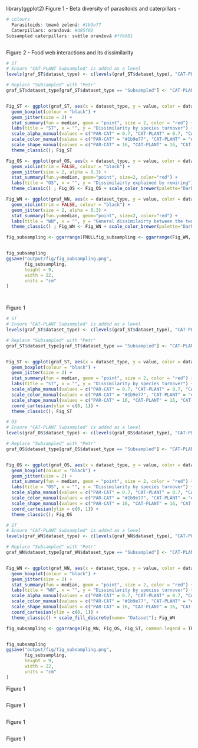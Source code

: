 
library(ggplot2)
Figure 1 - Beta diversity of parasitoids and caterpillars
- 





```r
# colours 
  Parasitoids: tmavě zelená: #1b9e77
  Caterpillars: oranžová: #d95f02
Subsampled caterpillars: světle oranžová #ffb681



```

Figure 2 - Food web interactions and its dissimilarity

```r
# ST
# Ensure "CAT-PLANT Subsampled" is added as a level
levels(graf_ST$dataset_type) <- c(levels(graf_ST$dataset_type), "CAT-PLANT Subsampled")

# Replace "Subsampled" with "Petr"
graf_ST$dataset_type[graf_ST$dataset_type == "Subsampled"] <- "CAT-PLANT Subsampled"


Fig_ST <- ggplot(graf_ST, aes(x = dataset_type, y = value, color = dataset_type, shape = dataset_type, alpha = dataset_type)) +
  geom_boxplot(colour = "black") +
  geom_jitter(size = 2) +
  stat_summary(fun = median, geom = "point", size = 2, color = "red") +
  labs(title = "ST", x = "", y = "Dissimilarity by species turnover") +
  scale_alpha_manual(values = c("PAR-CAT" = 0.7, "CAT-PLANT" = 0.7, "CAT-PLANT Subsampled" = 0.5)) +
  scale_color_manual(values = c("PAR-CAT" = "#1b9e77", "CAT-PLANT" = "#d95f02", "CAT-PLANT Subsampled" = "#ffb681")) +
  scale_shape_manual(values = c("PAR-CAT" = 16, "CAT-PLANT" = 16, "CAT-PLANT Subsampled" = 17)) +  # Change shape only for 'CAT-PLANT Subsampled'
  theme_classic(); Fig_ST

Fig_OS <- ggplot(graf_OS, aes(x = dataset_type, y = value, color = dataset_type)) +
  geom_violin(trim = FALSE, colour = "black") +
  geom_jitter(size = 2, alpha = 0.3) +
  stat_summary(fun.y=median, geom="point", size=2, color="red") +
  labs(title = "OS", x = "", y = "Dissimilairty explained by rewiring") +
  theme_classic() ; Fig_OS <- Fig_OS + scale_color_brewer(palette="Dark2")

Fig_WN <- ggplot(graf_WN, aes(x = dataset_type, y = value, color = dataset_type)) +
  geom_violin(trim = FALSE, colour = "black") +
  geom_jitter(size = 2, alpha = 0.3) +
  stat_summary(fun.y=median, geom="point", size=2, color="red") +
  labs(title = "WN", x = "", y = "General dissimilairty between the two networks") +
  theme_classic() ; Fig_WN <- Fig_WN + scale_color_brewer(palette="Dark2")  ; Fig_WN

fig_subsampling <- ggarrange(FNULLfig_subsampling <- ggarrange(Fig_WN, Fig_OS, Fig_ST, common.legend = TRUE, legend = "bottom", nrow = 1)


fig_subsampling
ggsave("output/fig/fig_subsampling.png",
       fig_subsampling,
       height = 9,
       width = 22,
       units = "cm"
)




```

Figure 1

```r
# ST
# Ensure "CAT-PLANT Subsampled" is added as a level
levels(graf_ST$dataset_type) <- c(levels(graf_ST$dataset_type), "CAT-PLANT Subsampled")

# Replace "Subsampled" with "Petr"
graf_ST$dataset_type[graf_ST$dataset_type == "Subsampled"] <- "CAT-PLANT Subsampled"


Fig_ST <- ggplot(graf_ST, aes(x = dataset_type, y = value, color = dataset_type, shape = dataset_type, alpha = dataset_type)) +
  geom_boxplot(colour = "black") +
  geom_jitter(size = 2) +
  stat_summary(fun = median, geom = "point", size = 2, color = "red") +
  labs(title = "ST", x = "", y = "Dissimilarity by species turnover") +
  scale_alpha_manual(values = c("PAR-CAT" = 0.7, "CAT-PLANT" = 0.7, "CAT-PLANT Subsampled" = 0.5)) +
  scale_color_manual(values = c("PAR-CAT" = "#1b9e77", "CAT-PLANT" = "#d95f02", "CAT-PLANT Subsampled" = "#ffb681")) +
  scale_shape_manual(values = c("PAR-CAT" = 16, "CAT-PLANT" = 16, "CAT-PLANT Subsampled" = 17)) +  # Change shape only for 'CAT-PLANT Subsampled'
  coord_cartesian(ylim = c(0, 1)) +
  theme_classic(); Fig_ST

# OS
# Ensure "CAT-PLANT Subsampled" is added as a level
levels(graf_OS$dataset_type) <- c(levels(graf_OS$dataset_type), "CAT-PLANT Subsampled")

# Replace "Subsampled" with "Petr"
graf_OS$dataset_type[graf_OS$dataset_type == "Subsampled"] <- "CAT-PLANT Subsampled"


Fig_OS <- ggplot(graf_OS, aes(x = dataset_type, y = value, color = dataset_type, shape = dataset_type, alpha = dataset_type)) +
  geom_boxplot(colour = "black") +
  geom_jitter(size = 2) +
  stat_summary(fun = median, geom = "point", size = 2, color = "red") +
  labs(title = "OS", x = "", y = "Dissimilarity by species turnover") +
  scale_alpha_manual(values = c("PAR-CAT" = 0.7, "CAT-PLANT" = 0.7, "CAT-PLANT Subsampled" = 0.5)) +
  scale_color_manual(values = c("PAR-CAT" = "#1b9e77", "CAT-PLANT" = "#d95f02", "CAT-PLANT Subsampled" = "#ffb681")) +
  scale_shape_manual(values = c("PAR-CAT" = 16, "CAT-PLANT" = 16, "CAT-PLANT Subsampled" = 17)) +  # Change shape only for 'CAT-PLANT Subsampled' 
  coord_cartesian(ylim = c(0, 1)) +
  theme_classic(); Fig_OS

# ST
# Ensure "CAT-PLANT Subsampled" is added as a level
levels(graf_WN$dataset_type) <- c(levels(graf_WN$dataset_type), "CAT-PLANT Subsampled")

# Replace "Subsampled" with "Petr"
graf_WN$dataset_type[graf_WN$dataset_type == "Subsampled"] <- "CAT-PLANT Subsampled"


Fig_WN <- ggplot(graf_WN, aes(x = dataset_type, y = value, color = dataset_type, shape = dataset_type, alpha = dataset_type)) +
  geom_boxplot(colour = "black") +
  geom_jitter(size = 2) +
  stat_summary(fun = median, geom = "point", size = 2, color = "red") +
  labs(title = "WN", x = "", y = "Dissimilarity by species turnover") +
  scale_alpha_manual(values = c("PAR-CAT" = 0.7, "CAT-PLANT" = 0.7, "CAT-PLANT Subsampled" = 0.5)) +
  scale_color_manual(values = c("PAR-CAT" = "#1b9e77", "CAT-PLANT" = "#d95f02", "CAT-PLANT Subsampled" = "#ffb681")) +
  scale_shape_manual(values = c("PAR-CAT" = 16, "CAT-PLANT" = 16, "CAT-PLANT Subsampled" = 17)) +  # Change shape only for 'CAT-PLANT Subsampled'
  coord_cartesian(ylim = c(0, 1)) +
  theme_classic() + scale_fill_discrete(name= "Dataset"); Fig_WN

fig_subsampling <- ggarrange(Fig_WN, Fig_OS, Fig_ST, common.legend = TRUE, legend = "bottom", nrow = 1)


fig_subsampling
ggsave("output/fig/fig_subsampling.png",
       fig_subsampling,
       height = 9,
       width = 22,
       units = "cm"
)


```

Figure 1

```r

```

Figure 1

```r

```

Figure 1

```r

```

Figure 1

```r

```
